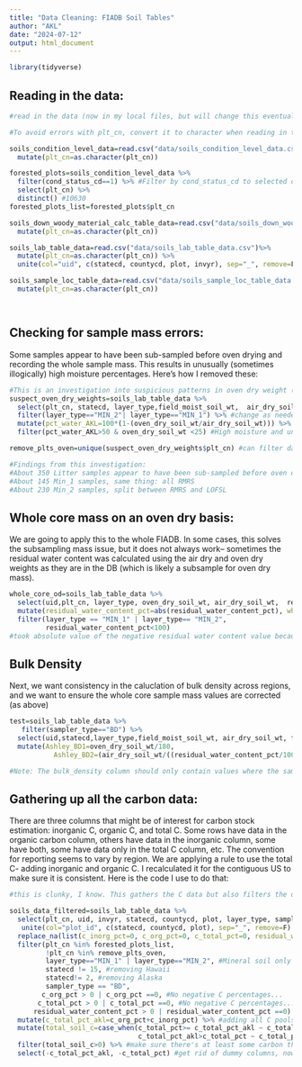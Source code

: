```yaml
---
title: "Data Cleaning: FIADB Soil Tables"
author: "AKL"
date: "2024-07-12"
output: html_document
---
```


```r
library(tidyverse)
```
## Reading in the data:

```r
#read in the data (now in my local files, but will change this eventually to be from the web):

#To avoid errors with plt_cn, convert it to character when reading in the tables (may apply only to previously downloaded data- Excel conversion to scientific notation

soils_condition_level_data=read.csv("data/soils_condition_level_data.csv") %>% 
  mutate(plt_cn=as.character(plt_cn))

forested_plots=soils_condition_level_data %>% 
  filter(cond_status_cd==1) %>% #Filter by cond_status_cd to selected only forest conditions
  select(plt_cn) %>% 
  distinct() #10630
forested_plots_list=forested_plots$plt_cn

soils_down_woody_material_calc_table_data=read.csv("data/soils_down_woody_material_calc_table_data.csv")%>% 
  mutate(plt_cn=as.character(plt_cn))

soils_lab_table_data=read.csv("data/soils_lab_table_data.csv")%>% 
  mutate(plt_cn=as.character(plt_cn)) %>% 
  unite(col="uid", c(statecd, countycd, plot, invyr), sep="_", remove=F) #The recommended sample identifier for cross-referencing tables is a combination of statecd, countycd, plot, invyr, and layer_type (as much detail as is needed for the specific query) 

soils_sample_loc_table_data=read.csv("data/soils_sample_loc_table_data.csv")%>% 
  mutate(plt_cn=as.character(plt_cn))




```



## Checking for sample mass errors:

Some samples appear to have been sub-sampled before oven drying and recording the whole sample mass. This results in unusually (sometimes illogically) high moisture percentages. Here's how I removed these:

```r
#This is an investigation into suspicious patterns in oven dry weight (I believe they were sub-sampled before drying)
suspect_oven_dry_weights=soils_lab_table_data %>% 
  select(plt_cn, statecd, layer_type,field_moist_soil_wt,  air_dry_soil_wt, oven_dry_soil_wt, lab_id, residual_water_content_pct) %>% 
  filter(layer_type=="MIN_2"| layer_type=="MIN_1") %>% #change as needed to check layer(s) of interest
  mutate(pct_water_AKL=100*(1-(oven_dry_soil_wt/air_dry_soil_wt))) %>% #re-calculating to ensure consistency
  filter(pct_water_AKL>50 & oven_dry_soil_wt <25) #High moisture and unusually low sample mass

remove_plts_oven=unique(suspect_oven_dry_weights$plt_cn) #can filter data with this vector later

#Findings from this investigation:
#About 350 Litter samples appear to have been sub-sampled before oven drying, mostly at Flag.RMRS
#About 145 Min_1 samples, same thing: all RMRS
#About 230 Min_2 samples, split between RMRS and LOFSL
```

## Whole core mass on an oven dry basis: 

We are going to apply this to the whole FIADB. In some cases, this solves the subsampling mass issue, but it does not always work-- sometimes the residual water content was calculated using the air dry and oven dry weights as they are in the DB (which is likely a subsample for oven dry mass).

```r
whole_core_od=soils_lab_table_data %>% 
  select(uid,plt_cn, layer_type, oven_dry_soil_wt, air_dry_soil_wt,  residual_water_content_pct) %>% 
  mutate(residual_water_content_pct=abs(residual_water_content_pct), whole_sample_oven_dry_basis= air_dry_soil_wt/((residual_water_content_pct/100) + 1)) %>% 
  filter(layer_type == "MIN_1" | layer_type== "MIN_2",
         residual_water_content_pct<100)
#took absolute value of the negative residual water content value because I am pretty sure it was a typo
```

## Bulk Density

Next, we want consistency in the caluclation of bulk density across regions, and we want to ensure the whole core sample mass values are corrected (as above)

```r
test=soils_lab_table_data %>% 
   filter(sampler_type=="BD") %>%
  select(uid,statecd,layer_type,field_moist_soil_wt, air_dry_soil_wt, field_moist_water_content_pct, oven_dry_soil_wt, residual_water_content_pct, total_water_content_pct, bulk_density, coarse_fraction_pct) %>%
  mutate(Ashley_BD1=oven_dry_soil_wt/180,
           Ashley_BD2=(air_dry_soil_wt/((residual_water_content_pct/100+1)))/180)#BD2 is correct for NRS, slightly off for other regions because they use 181 as the core volume. The numerator of this equation is how to calculate whole core oven dry mass.

#Note: The bulk_density column should only contain values where the sampler type is "BD"; if the bulk_density column contains data where the sampler type is not BD, it is recommended to ignore the bulk_density data.
```


## Gathering up all the carbon data:

There are three columns that might be of interest for carbon stock estimation: inorganic C, organic C, and total C. Some rows have data in the organic carbon column, others have data in the inorganic column, some have both, some have data only in the total C column, etc. The convention for reporting seems to vary by region. We are applying a rule to use the total C- adding inorganic and organic C. I recalculated it for the contiguous US to make sure it is consistent. Here is the code I use to do that:

```r
#this is clunky, I know. This gathers the C data but also filters the dataset on some guidelines I am using for downstream analyses:

soils_data_filtered=soils_lab_table_data %>% 
  select(plt_cn, uid, invyr, statecd, countycd, plot, layer_type, sampler_type, air_dry_soil_wt, oven_dry_soil_wt, residual_water_content_pct, coarse_fraction_pct, bulk_density, c_org_pct, c_inorg_pct, c_total_pct)%>%
   unite(col="plot_id", c(statecd, countycd, plot), sep="_", remove=F) %>% 
  replace_na(list(c_inorg_pct=0, c_org_pct=0, c_total_pct=0, residual_water_content_pct=0)) %>% 
  filter(plt_cn %in% forested_plots_list,
         !plt_cn %in% remove_plts_oven,
         layer_type=="MIN_1" | layer_type=="MIN_2", #Mineral soil only
         statecd != 15, #removing Hawaii
         statecd!= 2, #removing Alaska
         sampler_type == "BD",
        c_org_pct > 0 | c_org_pct ==0, #No negative C percentages...
       c_total_pct > 0 | c_total_pct ==0, #No negative C percentages...
      residual_water_content_pct > 0 | residual_water_content_pct ==0)  %>% #No negative water content...
  mutate(c_total_pct_akl=c_org_pct+c_inorg_pct) %>% #adding all C pools to compare against c_total_pct
  mutate(total_soil_c=case_when(c_total_pct>= c_total_pct_akl ~ c_total_pct, #use the larger of the two
                                c_total_pct_akl>c_total_pct ~ c_total_pct_akl)) %>% 
  filter(total_soil_c>0) %>% #make sure there's at least some carbon there...
  select(-c_total_pct_akl, -c_total_pct) #get rid of dummy columns, now we're using total_soil_c and I know this is not best practice :) 




```



